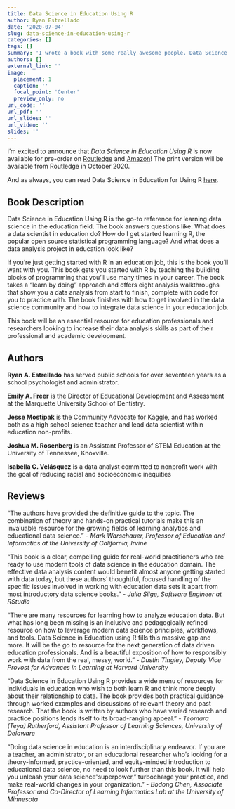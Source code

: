 ```yaml
---
title: Data Science in Education Using R
author: Ryan Estrellado
date: '2020-07-04'
slug: data-science-in-education-using-r
categories: []
tags: []
summary: 'I wrote a book with some really awesome people. Data Science in Education Using R is an open source book about learning R and data science in the education field. The print version is now available for pre-order and will be available from Routledge in October 2020.'
authors: []
external_link: ''
image:
  placement: 1
  caption: ''
  focal_point: 'Center'
  preview_only: no
url_code: ''
url_pdf: ''
url_slides: ''
url_video: ''
slides: ''
---
```


I'm excited to announce that *Data Science in Education Using R* is now available for pre-order on [Routledge](https://www.routledge.com/search?kw=data+science+in+education+using+R) and [Amazon](https://www.amazon.com/s?k=data+science+in+education+using+r&crid=3VV9C2C3NGGMY&sprefix=data+science+in+education%2Caps%2C204&ref=nb_sb_ss_i_1_25)! The print version will be available from Routledge in October 2020. 

And as always, you can read Data Science in Education for Using R [here](https://datascienceineducation.com). 

## Book Description 

Data Science in Education Using R is the go-to reference for learning data science in the education field. The book answers questions like: What does a data scientist in education do? How do I get started learning R, the popular open source statistical programming language? And what does a data analysis project in education look like?

If you’re just getting started with R in an education job, this is the book you’ll want with you. This book gets you started with R by teaching the building blocks of programming that you’ll use many times in your career. The book takes a "learn by doing" approach and offers eight analysis walkthroughs that show you a data analysis from start to finish, complete with code for you to practice with. The book finishes with how to get involved in the data science community and how to integrate data science in your education job.

This book will be an essential resource for education professionals and researchers looking to increase their data analysis skills as part of their professional and academic development.

## Authors 

**Ryan A. Estrellado** has served public schools for over seventeen years as a school psychologist and administrator.

**Emily A. Freer** is the Director of Educational Development and Assessment at the Marquette University School of Dentistry.

**Jesse Mostipak** is the Community Advocate for Kaggle, and has worked both as a high school science teacher and lead data scientist within education non-profits.

**Joshua M. Rosenberg** is an Assistant Professor of STEM Education at the University of Tennessee, Knoxville.

**Isabella C. Velásquez** is a data analyst committed to nonprofit work with the goal of reducing racial and socioeconomic inequities

## Reviews

"The authors have provided the definitive guide to the topic. The combination of theory and hands-on practical tutorials make this an invaluable resource for the growing fields of learning analytics and educational data science." *- Mark Warschauer, Professor of Education and Informatics at the University of California, Irvine*

"This book is a clear, compelling guide for real-world practitioners who are ready to use modern tools of data science in the education domain. The effective data analysis content would benefit almost anyone getting started with data today, but these authors' thoughtful, focused handling of the specific issues involved in working with education data sets it apart from most introductory data science books." *- Julia Silge, Software Engineer at RStudio*

"There are many resources for learning how to analyze education data. But what has long been missing is an inclusive and pedagogically refined resource on how to leverage modern data science principles, workflows, and tools. Data Science in Education using R fills this massive gap and more. It will be the go to resource for the next generation of data driven education professionals. And is a beautiful exposition of how to responsibly work with data from the real, messy, world." *- Dustin Tingley, Deputy Vice Provost for Advances in Learning at Harvard University*

"Data Science in Education Using R provides a wide menu of resources for individuals in education who wish to both learn R and think more deeply about their relationship to data. The book provides both practical guidance through worked examples and discussions of relevant theory and past research. That the book is written by authors who have varied research and practice positions lends itself to its broad-ranging appeal." *- Teomara (Teya) Rutherford, Assistant Professor of Learning Sciences, University of Delaware*

"Doing data science in education is an interdisciplinary endeavor. If you are a teacher, an administrator, or an educational researcher who's looking for a theory-informed, practice-oriented, and equity-minded introduction to educational data science, no need to look further than this book. It will help you unleash your data science "superpower," turbocharge your practice, and make real-world changes in your organization." *- Bodong Chen, Associate Professor and Co-Director of Learning Informatics Lab at the University of Minnesota*